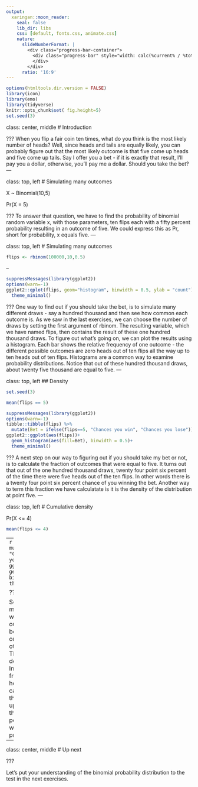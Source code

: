 ```yaml
---
output:
  xaringan::moon_reader:
    seal: false
    lib_dir: libs
    css: [default, fonts.css, animate.css]
    nature:
      slideNumberFormat: |
        <div class="progress-bar-container">
          <div class="progress-bar" style="width: calc(%current% / %total% * 100%);">
          </div>
        </div>
      ratio: '16:9'
---
```


```r
options(htmltools.dir.version = FALSE)
library(icon)
library(emo)
library(tidyverse)
knitr::opts_chunk$set( fig.height=5) 
set.seed(3)
```

class: center, middle
# Introduction

???
When you flip a fair coin ten times, what do you think is the most likely number of heads? Well, since heads and tails are equally likely, you can probably figure out that the most likely outcome is that five come up heads and five come up tails. Say I offer you a bet - if it is exactly that result, I'll pay you a dollar, otherwise, you'll pay me a dollar. Should you take the bet?
---

class: top, left
# Simulating many outcomes

X ~ Binomial(10,5)

Pr(X = 5)

???
To answer that question, we have to find the probability of binomial random variable x, with those parameters, ten flips each with a fifty percent probability resulting in an outcome of five. We could express this as Pr, short for probability, x equals five. 
---

class: top, left
# Simulating many outcomes

```r
flips <- rbinom(100000,10,0.5)
```
--

```r
suppressMessages(library(ggplot2))
options(warn=-1)
ggplot2::qplot(flips, geom="histogram", binwidth = 0.5, ylab = "count")+
  theme_minimal()
```

???
One way to find out if you should take the bet, is to simulate many different draws - say a hundred thousand and then see how common each outcome is. As we saw in the last exercises, we can choose the number of draws by setting the first argument of rbinom. The resulting variable, which we have named flips, then contains the result of these one hundred thousand draws. To figure out what's going on, we can plot the results using a histogram. Each bar shows the relative frequency of one outcome - the different possible outcomes are zero heads out of ten flips all the way up to ten heads out of ten flips. Histograms are a common way to examine probability distributions. Notice that out of these hundred thousand draws, about twenty five thousand are equal to five. 
---

class: top, left
## Density

```r
set.seed(3)
```
```r
mean(flips == 5)
```
```r
suppressMessages(library(ggplot2))
options(warn=-1)
tibble::tibble(flips) %>% 
  mutate(Bet = ifelse(flips==5, "Chances you win", "Chances you lose")) %>% 
ggplot2::ggplot(aes(flips))+
  geom_histogram(aes(fill=Bet), binwidth = 0.5)+
  theme_minimal()
```

???
A next step on our way to figuring out if you should take my bet or not, is to calculate the fraction of outcomes that were equal to five. It turns out that out of the one hundred thousand draws, twenty four point six percent of the time there were five heads out of the ten flips. In other words there is a twenty four point six percent chance of you winning the bet. Another way to term this fraction we have calculatate is it is the density of the distribution at point five. 
---

class: top, left
# Cumulative density

Pr(X <= 4)
```r
mean(flips <= 4)
```
--
```r
tibble::tibble(flips) %>% 
  mutate(Bet = ifelse(flips<=4, "Chances you win", "Chances you lose")) %>% 
ggplot2::ggplot(aes(flips))+
  geom_histogram(aes(fill=Bet), binwidth = 0.5)+
  theme_minimal()
```


???

So now you know not to take my bet. More likely than not, we won't get exactly five heads out of ten. What if I offer a new bet, I'll pay you a dollar if four or fewer come up heads, otherwise you have to pay me. This describes the cumulative density of the distribution. Insted of calculating the fraction of times that five heads came up out of ten, we calculate the fraction of times that four or less heads came up out of ten. In this case, there was about a thirty eight percent chance that you would win. Or in other words, you still probably shouldn't take my bet.  

---

class: center, middle
# Up next

???

Let's put your understanding of the binomial probability distribution to the test in the next exercises.  



